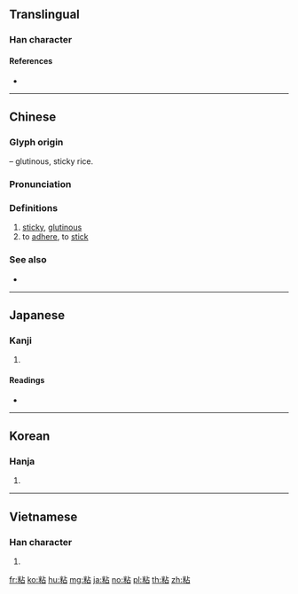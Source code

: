 {{character info/new}}
{{also|黏}}
==Translingual==

===Han character===
{{Han char|rn=119|rad=米|as=05|sn=11|four=91960|canj=FDYR}}

====References====
* {{Han ref|kx=0907.400|dkj=26901|dj=1334.010|hdz=53144.120|uh=7C98|ud=31896|bh=D6DF|bd=55007}}

----

==Chinese==
{{zh-forms}}

===Glyph origin===
{{Han etym}}
{{Han compound|米|t1=rice|占|c2=p|c1=s|ls=psc}} – glutinous, sticky rice.

===Pronunciation===
{{zh-pron
|m=nián,zhān
|c=nim4,zim1
|h=pfs=
|md=
|mn=qz,xm,zz:chiam/tw,zz:liâm
|mn_note=chiam/liâm - literary, chiam - vernacular (Zhangzhou)
|w=3nyi
|mc=y
|oc=y
|cat=a,v
}}

===Definitions===
{{zh-hanzi}}

# [[sticky]], [[glutinous]]
# to [[adhere]], to [[stick]]

===See also===
* {{zh-l|黏}}

----

==Japanese==

===Kanji===
{{ja-kanji|grade=c|rs=米05}}

# {{defn|lang=ja|sort=米05}}

====Readings====
* {{ja-readings|on=[[ねん]] (nen)|kun=[[ねばる]] (nebaru)|nanori=}}

----

==Korean==

===Hanja===
{{ko-hanja|hangeul=점}}

# {{defn|lang=ko|sort=米05}}

----

==Vietnamese==

===Han character===
{{vi-hantu|[[niêm]], [[chiêm]], [[dính]]|rs=米05}}

# {{defn|lang=vi|sort=米05}}

[[fr:粘]]
[[ko:粘]]
[[hu:粘]]
[[mg:粘]]
[[ja:粘]]
[[no:粘]]
[[pl:粘]]
[[th:粘]]
[[zh:粘]]